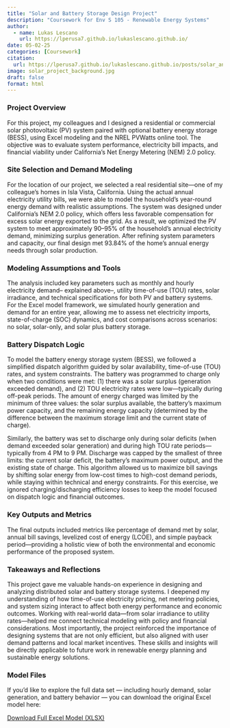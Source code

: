 ```yaml
---
title: "Solar and Battery Storage Design Project"
description: "Coursework for Env S 105 - Renewable Energy Systems"
author:
  - name: Lukas Lescano
    url: https://lperusa7.github.io/lukaslescano.github.io/
date: 05-02-25
categories: [Coursework]
citation:
  url: https://lperusa7.github.io/lukaslescano.github.io/posts/solar_and_battery_storage_design_project/
image: solar_project_background.jpg
draft: false
format: html
---
```


### Project Overview

For this project, my colleagues and I designed a residential or commercial solar photovoltaic (PV) system paired with optional battery energy storage (BESS), using Excel modeling and the NREL PVWatts online tool. The objective was to evaluate system performance, electricity bill impacts, and financial viability under California's Net Energy Metering (NEM) 2.0 policy.

### Site Selection and Demand Modeling

For the location of our project, we selected a real residential site—one of my colleague’s homes in Isla Vista, California. Using the actual annual electricity utility bills, we were able to model the household's year-round energy demand with realistic assumptions. The system was designed under California's NEM 2.0 policy, which offers less favorable compensation for excess solar energy exported to the grid. As a result, we optimized the PV system to meet approximately 90–95% of the household’s annual electricity demand, minimizing surplus generation. After refining system parameters and capacity, our final design met 93.84% of the home’s annual energy needs through solar production.

### Modeling Assumptions and Tools

The analysis included key parameters such as monthly and hourly electricity demand-- explained above--, utility time-of-use (TOU) rates, solar irradiance, and technical specifications for both PV and battery systems. For the Excel model framework, we simulated hourly generation and demand for an entire year, allowing me to assess net electricity imports, state-of-charge (SOC) dynamics, and cost comparisons across scenarios: no solar, solar-only, and solar plus battery storage.

### Battery Dispatch Logic

To model the battery energy storage system (BESS), we followed a simplified dispatch algorithm guided by solar availability, time-of-use (TOU) rates, and system constraints. The battery was programmed to charge only when two conditions were met: (1) there was a solar surplus (generation exceeded demand), and (2) TOU electricity rates were low—typically during off-peak periods. The amount of energy charged was limited by the minimum of three values: the solar surplus available, the battery’s maximum power capacity, and the remaining energy capacity (determined by the difference between the maximum storage limit and the current state of charge).

Similarly, the battery was set to discharge only during solar deficits (when demand exceeded solar generation) and during high TOU rate periods—typically from 4 PM to 9 PM. Discharge was capped by the smallest of three limits: the current solar deficit, the battery’s maximum power output, and the existing state of charge. This algorithm allowed us to maximize bill savings by shifting solar energy from low-cost times to high-cost demand periods, while staying within technical and energy constraints. For this exercise, we ignored charging/discharging efficiency losses to keep the model focused on dispatch logic and financial outcomes.

### Key Outputs and Metrics

The final outputs included metrics like percentage of demand met by solar, annual bill savings, levelized cost of energy (LCOE), and simple payback period—providing a holistic view of both the environmental and economic performance of the proposed system.

### Takeaways and Reflections

This project gave me valuable hands-on experience in designing and analyzing distributed solar and battery storage systems. I deepened my understanding of how time-of-use electricity pricing, net metering policies, and system sizing interact to affect both energy performance and economic outcomes. Working with real-world data—from solar irradiance to utility rates—helped me connect technical modeling with policy and financial considerations. Most importantly, the project reinforced the importance of designing systems that are not only efficient, but also aligned with user demand patterns and local market incentives. These skills and insights will be directly applicable to future work in renewable energy planning and sustainable energy solutions.

### Model Files

If you’d like to explore the full data set — including hourly demand, solar generation, and battery behavior — you can download the original Excel model here:

[Download Full Excel Model (XLSX)](../../posts/solar_and_battery_storage_design_project/Lukas_Lescano_solar_excel_model.xlsx)



